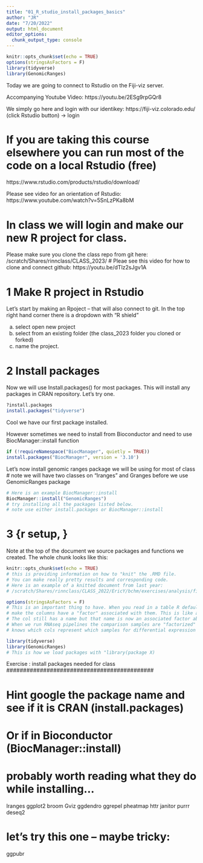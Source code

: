 ```yaml
---
title: "01_R_studio_install_packages_basics"
author: "JR"
date: "7/20/2022"
output: html_document
editor_options: 
  chunk_output_type: console
---
```


```r
knitr::opts_chunk$set(echo = TRUE)
options(stringsAsFactors = F)
library(tidyverse)
library(GenomicRanges)
```

Today we are going to connect to Rstudio on the Fiji-viz server.

Accompanying Youtube Video:
https://youtu.be/2ESg9rpGQr8


We simply go here and login with our identikey:
https://fiji-viz.colorado.edu/
(click Rstudio button) -> login

# If you are taking this course elsewhere you can run most of the code on a local Rstudio (free)
https://www.rstudio.com/products/rstudio/download/

Please see video for an orientation of Rstudio:
https://www.youtube.com/watch?v=5SnLzPKa8bM

# In class we will login and make our new R project for class.
Please make sure you clone the class repo from git here:
/scratch/Shares/rinnclass/CLASS_2023/<Your folder>
# Pleae see this video for how to clone and connect github:
https://youtu.be/dTlz2sJgv1A


#################################
# 1 Make R project in Rstudio
#################################

Let's start by making an Rpoject -- that will also connect to git.
In the top right hand corner there is a dropdown with "R shield"

(a) select open new project
(b) select from an existing folder (the class_2023 folder you cloned or forked)
(c) name the project.

#################################
# 2 Install packages
#################################

Now we will use Install.packages() for most packages. This will install any packages in CRAN repository. Let's try one.
```R
?install.packages
install.packages("tidyverse")
```
Cool we have our first package installed.

However sometimes we need to install from Bioconductor and need to use BiocManager::install function
```R
if (!requireNamespace("BiocManager", quietly = TRUE))
install.packages("BiocManager", version = '3.10')
```

Let's now install genomic ranges package we will be using for most of class
# note we will have two classes on "Iranges" and Granges before we use GenomicRanges package
```R
# Here is an example BiocManager::install
BiocManager::install("GenomicRanges")
# try installing all the packages listed below.
# note use either install.packages or BiocManager::install
```


################
# 3 {r setup, }
################
Note at the top of the document we source packages and functions we created.
The whole chunk looks like this:
```r

knitr::opts_chunk$set(echo = TRUE)
# this is providing information on how to "knit" the .RMD file.
# You can make really pretty results and corresponding code.
# Here is an example of a knitted document from last year:
# /scratch/Shares/rinnclass/CLASS_2022/EricY/bchm/exercises/analysis/final

options(stringsAsFactors = F)
# This is an important thing to have. When you read in a table R default is to
# make the columns have a "factor" associated with them. This is like a "meta variable"
# The col still has a name but that name is now an associated factor above the name.
# When we run RNAseq pipelines the comparison samples are "factorized" so the program
# knows which cols represent which samples for differential expression etc.

library(tidyverse)
library(GenomicRanges)
# This is how we load packages with "library(package X)

```


############################################
Exercise : install packages needed for class
############################################

# Hint google the package name and see if it is CRAN (install.packages)
# Or if in Bioconductor (BiocManager::install)

# probably worth reading what they do while installing...

Iranges
ggplot2
broom
Gviz
ggdendro
ggrepel
pheatmap
httr
janitor
purrr
deseq2

# let's try this one -- maybe tricky:
ggpubr








